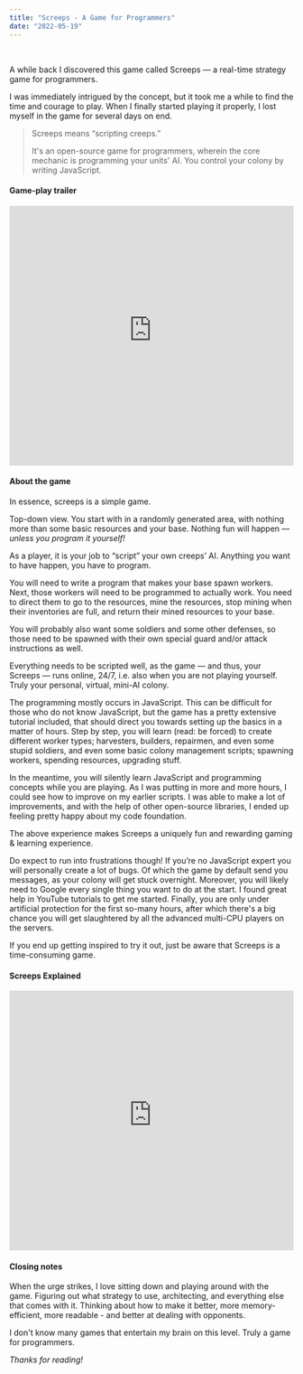 ```yaml
---
title: "Screeps - A Game for Programmers"
date: "2022-05-19"
---
```


<br />

A while back I discovered this game called Screeps — a real-time strategy game for programmers.

I was immediately intrigued by the concept, but it took me a while to find the time and courage to play.
When I finally started playing it properly, I lost myself in the game for several days on end.

<BlockQuote citation="<a href='https://screeps.com/' rel='nofollow'>https://screeps.com/</a>">
  <p>Screeps means “scripting creeps.”</p>

  It's an open-source game for programmers, wherein the core mechanic is programming
  your units' AI. You control your colony by writing JavaScript.
</BlockQuote>

#### Game-play trailer

<iframe width="100%" height="460" src="https://www.youtube-nocookie.com/embed/ZboTgOajnGg"
  title="YouTube video player" frameborder="0"
  allow="accelerometer; autoplay; clipboard-write; encrypted-media; gyroscope; picture-in-picture"
  allowfullscreen></iframe>


#### About the game

In essence, screeps is a simple game.

Top-down view. You start with in a randomly generated area, with nothing more than some basic resources and your base.
Nothing fun will happen — *unless you program it yourself!*

As a player, it is your job to “script” your own creeps’ AI. Anything you want to have happen, you have to program.

You will need to write a program that makes your base spawn workers. Next, those workers will need to be programmed to actually work.
You need to direct them to go to the resources, mine the resources, stop mining when their inventories are full, and return
their mined resources to your base.

You will probably also want some soldiers and some other defenses, so those need to be spawned with their own special guard and/or attack instructions as well.

Everything needs to be scripted well, as the game — and thus, your Screeps — runs online, 24/7, i.e. also when you are not playing yourself. Truly your personal, virtual, mini-AI colony.

The programming mostly occurs in JavaScript. This can be difficult for those who do not know JavaScript, but the game has a pretty extensive tutorial included,
that should direct you towards setting up the basics in a matter of hours. Step by step, you will learn (read: be forced) to create different worker types;
harvesters, builders, repairmen, and even some stupid soldiers, and even some basic colony management scripts; spawning workers, spending resources, upgrading stuff.

In the meantime, you will silently learn JavaScript and programming concepts while you are playing. As I was putting in more and more hours,
I could see how to improve on my earlier scripts. I was able to make a lot of improvements, and with the help of other open-source libraries, I ended up feeling pretty happy about my code foundation.

The above experience makes Screeps a uniquely fun and rewarding gaming & learning experience.

Do expect to run into frustrations though! If you’re no JavaScript expert you will personally create a lot of bugs.
Of which the game by default send you messages, as your colony will get stuck overnight. Moreover, you will likely need to
Google every single thing you want to do at the start. I found great help in YouTube tutorials to get me started.
Finally, you are only under artificial protection for the first so-many hours, after which there's a big chance you will get slaughtered
by all the advanced multi-CPU players on the servers.

If you end up getting inspired to try it out, just be aware that Screeps _is_ a time-consuming game.

#### Screeps Explained

<iframe width="100%" height="460" src="https://www.youtube-nocookie.com/embed/y0rCn6Ux0Xw"
  title="YouTube video player" frameborder="0"
  allow="accelerometer; autoplay; clipboard-write; encrypted-media; gyroscope; picture-in-picture"
  allowfullscreen></iframe>

#### Closing notes

When the urge strikes, I love sitting down and playing around with the game. Figuring out what strategy to use, architecting, and everything else that comes with it.
Thinking about how to make it better, more memory-efficient, more readable - and better at dealing with opponents.

I don't know many games that entertain my brain on this level. Truly a game for programmers.

*Thanks for reading!*
